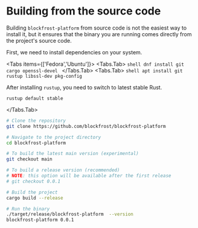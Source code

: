 
# Building from the source code

Building `blockfrost-platform` from source code is not the easiest way to
install it, but it ensures that the binary you are running comes directly
from the project's source code.

First, we need to install dependencies on your system.

<Tabs items={['Fedora','Ubuntu']}>
  <Tabs.Tab>
    ```shell
    dnf install git cargo openssl-devel
    ```
  </Tabs.Tab>
  <Tabs.Tab>
    ```shell
    apt install git rustup libssl-dev pkg-config
    ```

After installing `rustup`, you need to switch to latest stable Rust.

```shell
rustup default stable
```

  </Tabs.Tab>
</Tabs>

```bash
# Clone the repository
git clone https://github.com/blockfrost/blockfrost-platform

# Navigate to the project directory
cd blockfrost-platform

# To build the latest main version (experimental)
git checkout main

# To build a release version (recommended)
# NOTE: this option will be available after the first release
# git checkout 0.0.1

# Build the project
cargo build --release

# Run the binary
./target/release/blockfrost-platform  --version
blockfrost-platform 0.0.1
```
